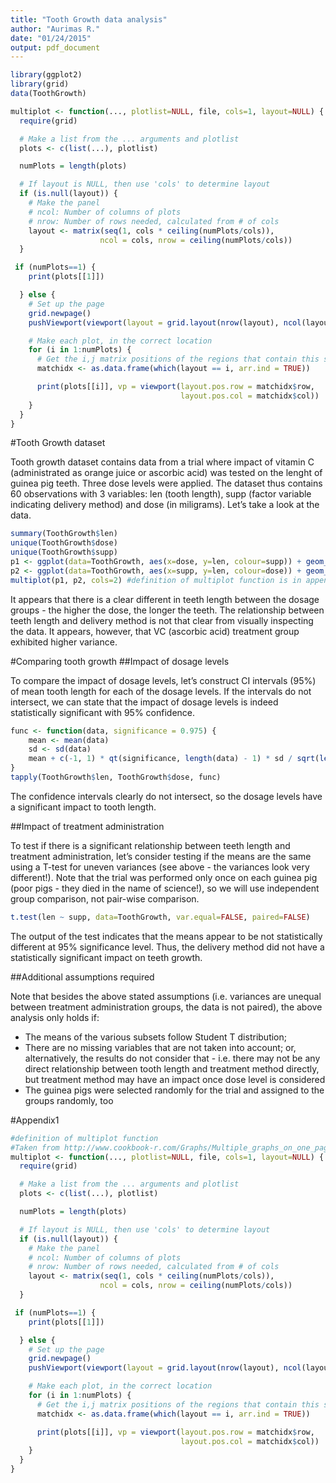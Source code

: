```yaml
---
title: "Tooth Growth data analysis"
author: "Aurimas R."
date: "01/24/2015"
output: pdf_document
---
```


```r
library(ggplot2)
library(grid)
data(ToothGrowth)

multiplot <- function(..., plotlist=NULL, file, cols=1, layout=NULL) {
  require(grid)

  # Make a list from the ... arguments and plotlist
  plots <- c(list(...), plotlist)

  numPlots = length(plots)

  # If layout is NULL, then use 'cols' to determine layout
  if (is.null(layout)) {
    # Make the panel
    # ncol: Number of columns of plots
    # nrow: Number of rows needed, calculated from # of cols
    layout <- matrix(seq(1, cols * ceiling(numPlots/cols)),
                    ncol = cols, nrow = ceiling(numPlots/cols))
  }

 if (numPlots==1) {
    print(plots[[1]])

  } else {
    # Set up the page
    grid.newpage()
    pushViewport(viewport(layout = grid.layout(nrow(layout), ncol(layout))))

    # Make each plot, in the correct location
    for (i in 1:numPlots) {
      # Get the i,j matrix positions of the regions that contain this subplot
      matchidx <- as.data.frame(which(layout == i, arr.ind = TRUE))

      print(plots[[i]], vp = viewport(layout.pos.row = matchidx$row,
                                      layout.pos.col = matchidx$col))
    }
  }
}
```

#Tooth Growth dataset

Tooth growth dataset contains data from a trial where impact of vitamin C (administrated as orange juice or ascorbic acid) was tested on the lenght of guinea pig teeth. Three dose levels were applied. The dataset thus contains 60 observations with 3 variables: len (tooth length), supp (factor variable indicating delivery method) and dose (in miligrams). Let's take a look at the data.

```r
summary(ToothGrowth$len)
unique(ToothGrowth$dose)
unique(ToothGrowth$supp)
p1 <- ggplot(data=ToothGrowth, aes(x=dose, y=len, colour=supp)) + geom_point(shape=10)
p2 <- ggplot(data=ToothGrowth, aes(x=supp, y=len, colour=dose)) + geom_point(shape=10)
multiplot(p1, p2, cols=2) #definition of multiplot function is in appendix.

```

It appears that there is a clear different in teeth length between the dosage groups - the higher the dose, the longer the teeth. The relationship between teeth length and delivery method is not that clear from visually inspecting the data. It appears, however, that VC (ascorbic acid) treatment group exhibited higher variance.

#Comparing tooth growth
##Impact of dosage levels

To compare the impact of dosage levels, let's construct CI intervals (95%) of mean tooth length for each of the dosage levels. If the intervals do not intersect, we can state that the impact of dosage levels is indeed statistically significant with 95% confidence.

```r
func <- function(data, significance = 0.975) {
    mean <- mean(data)
    sd <- sd(data)
    mean + c(-1, 1) * qt(significance, length(data) - 1) * sd / sqrt(length(data))
}
tapply(ToothGrowth$len, ToothGrowth$dose, func)

```

The confidence intervals clearly do not intersect, so the dosage levels have a significant impact to tooth length.

##Impact of treatment administration

To test if there is a significant relationship between teeth length and treatment administration, let's consider testing if the means are the same using a T-test for uneven variances (see above - the variances look very different!). Note that the trial was performed only once on each guinea pig (poor pigs - they died in the name of science!), so we will use independent group comparison, not pair-wise comparison.

```r
t.test(len ~ supp, data=ToothGrowth, var.equal=FALSE, paired=FALSE)
```

The output of the test indicates that the means appear to be not statistically different at 95% significance level. Thus, the delivery method did not have a statistically significant impact on teeth growth.

##Additional assumptions required

Note that besides the above stated assumptions (i.e. variances are unequal between treatment administration groups, the data is not paired), the above analysis only holds if:

- The means of the various subsets follow Student T distribution;
- There are no missing variables that are not taken into account; or, alternatively, the results do not consider that - i.e. there may not be any direct relationship between tooth length and treatment method directly, but treatment method may have an impact once dose level is considered
- The guinea pigs were selected randomly for the trial and assigned to the groups randomly, too

\newpage

#Appendix1

```r
#definition of multiplot function
#Taken from http://www.cookbook-r.com/Graphs/Multiple_graphs_on_one_page_(ggplot2)/
multiplot <- function(..., plotlist=NULL, file, cols=1, layout=NULL) {
  require(grid)

  # Make a list from the ... arguments and plotlist
  plots <- c(list(...), plotlist)

  numPlots = length(plots)

  # If layout is NULL, then use 'cols' to determine layout
  if (is.null(layout)) {
    # Make the panel
    # ncol: Number of columns of plots
    # nrow: Number of rows needed, calculated from # of cols
    layout <- matrix(seq(1, cols * ceiling(numPlots/cols)),
                    ncol = cols, nrow = ceiling(numPlots/cols))
  }

 if (numPlots==1) {
    print(plots[[1]])

  } else {
    # Set up the page
    grid.newpage()
    pushViewport(viewport(layout = grid.layout(nrow(layout), ncol(layout))))

    # Make each plot, in the correct location
    for (i in 1:numPlots) {
      # Get the i,j matrix positions of the regions that contain this subplot
      matchidx <- as.data.frame(which(layout == i, arr.ind = TRUE))

      print(plots[[i]], vp = viewport(layout.pos.row = matchidx$row,
                                      layout.pos.col = matchidx$col))
    }
  }
}
```

